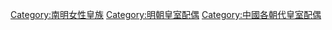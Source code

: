 [[Category:南明女性皇族|Category:南明女性皇族]]
[[Category:明朝皇室配偶|Category:明朝皇室配偶]]
[[Category:中國各朝代皇室配偶|Category:中國各朝代皇室配偶]]